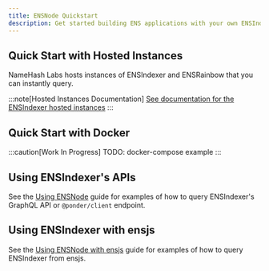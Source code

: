 ```yaml
---
title: ENSNode Quickstart
description: Get started building ENS applications with your own ENSIndexer.
---
```


## Quick Start with Hosted Instances

NameHash Labs hosts instances of ENSIndexer and ENSRainbow that you can instantly query.

:::note[Hosted Instances Documentation]
[See documentation for the ENSIndexer hosted instances](/ensnode/reference/hosted-ensindexer-instances/)
:::

## Quick Start with Docker

:::caution[Work In Progress]
TODO: docker-compose example
:::

## Using ENSIndexer's APIs

See the [Using ENSNode](/ensnode/guides/using-ensindexer-apis/) guide for examples of how to query ENSIndexer's GraphQL API or `@ponder/client` endpoint.

## Using ENSIndexer with ensjs

See the [Using ENSNode with ensjs](/ensnode/guides/using-ensindexer-with-ensjs/) guide for examples of how to query ENSIndexer from ensjs.
